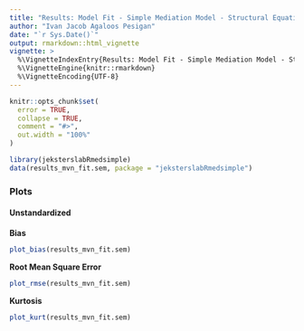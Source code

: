 ```yaml
---
title: "Results: Model Fit - Simple Mediation Model - Structural Equation Modeling"
author: "Ivan Jacob Agaloos Pesigan"
date: "`r Sys.Date()`"
output: rmarkdown::html_vignette
vignette: >
  %\VignetteIndexEntry{Results: Model Fit - Simple Mediation Model - Structural Equation Modeling}
  %\VignetteEngine{knitr::rmarkdown}
  %\VignetteEncoding{UTF-8}
---
```


```r
knitr::opts_chunk$set(
  error = TRUE,
  collapse = TRUE,
  comment = "#>",
  out.width = "100%"
)
```

```r
library(jeksterslabRmedsimple)
data(results_mvn_fit.sem, package = "jeksterslabRmedsimple")
```

### Plots

#### Unstandardized

**Bias**

```r
plot_bias(results_mvn_fit.sem)
```

**Root Mean Square Error**

```r
plot_rmse(results_mvn_fit.sem)
```

**Kurtosis**

```r
plot_kurt(results_mvn_fit.sem)
```
